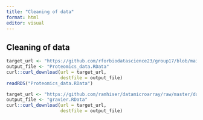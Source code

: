 ```yaml
---
title: "Cleaning of data"
format: html
editor: visual
---
```


## Cleaning of data

```r
target_url <- "https://github.com/rforbiodatascience23/group17/blob/main/_raw/"
output_file <- "Proteomics_data.RData"
curl::curl_download(url = target_url,
                    destfile = output_file)
readRDS("Proteomics_data.RData")
```

```r
target_url <- "https://github.com/ramhiser/datamicroarray/raw/master/data/gravier.RData"
output_file <- "gravier.RData"
curl::curl_download(url = target_url,
                    destfile = output_file)
```
